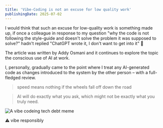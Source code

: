 ```yaml
---
title: 'Vibe-Coding is not an excuse for low quality work'
publishingDate: 2025-07-02
---
```


I would think that such an excuse for low-quality work is something made up, if once a colleague in response to my question "why the code is not following the style-guide and doesn't solve the problem it was supposed to solve?" hadn't replied "ChatGPT wrote it, I don't want to get into it" 🫣

The article was written by Addy Osmani and it continues to explore the topic the conscious use of AI at work.

I, personally, gradually came to the point where I treat any AI-generated code as changes introduced to the system by the other person – with a full-fledged review.

> speed means nothing if the wheels fall off down the road

> AI will do exactly what you ask, which might not be exactly what you truly need.

![A vibe codeing tech debt meme](../../../shared/assets/images/notes/vibe-coding-is-not-an-excuse_meme.jpg)

⚠️ vibe responsibly
